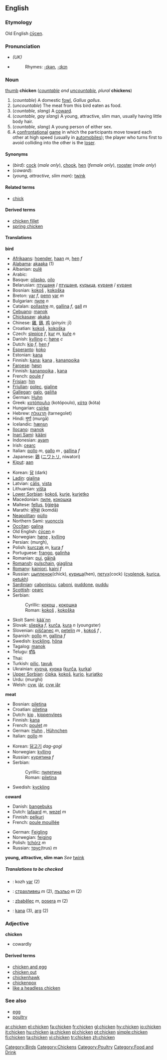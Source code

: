 ==English==
{{wikipedia}}
===Etymology===
Old English [[cycen|ċȳcen]].

===Pronunciation===
{{wikispeciespar|Gallus gallus}}
{{commonspar|Gallus gallus}}
*{{IPA|/'ʧɪkɪn/}} ''(UK)''
*{{audio|en-us-chicken.ogg|Audio (US)}}
*:Rhymes: [[Rhymes:English:-ɪkən|-ɪkən]], [[Rhymes:English:-ɪkɪn|-ɪkɪn]]

===Noun===
[[image:Chicken portrait.jpg|thumb]]
'''chicken''' (''[[countable]] and [[uncountable]], plural'' '''chickens''')

#(''countable'') A domestic [[fowl]], ''Gallus gallus''.
#(''uncountable'') The meat from this bird eaten as food.
#(''countable, slang'') A [[coward]].
#(''countable, gay slang'') A young, attractive, slim man, usually having little body hair.
#(''countable, slang'') A young person of either sex.
# A [[confrontational]] [[game]] in which the participants move toward each other at high speed (usually in [[automobile]]s); the player who turns first to avoid colliding into the other is the [[loser]].

====Synonyms====
*(''bird''): [[cock]] (''male only''), [[chook]], [[hen]] (''female only''), [[rooster]] (''male only'')
*(''coward''):
*(''young, attractive, slim man''): [[twink]]

====Related terms====
*[[chick]]

====Derived terms====
*[[chicken fillet]]
*[[spring chicken]]

====Translations====

'''bird'''
{{top}}
*[[Afrikaans]]: [[hoender]], [[haan]] ''m'', [[hen]] ''f''
*[[Alabama]]: [[akaaka]] (1)
*Albanian: [[pulë]]
*Arabic: {{ARchar|[[دّجاج]]}}
*Basque: [[oilasko]], [[oilo]]
*Belarusian: [[птушаня]] / [[птушане]], [[курыца]], [[кураня]] / [[куране]]
*Bosnian: [[kokoš#Bosnian|kokoš]] {{f}}, [[kokoška#Bosnian|kokoška]] {{f}}
*Breton: [[yar]] ''f'', [[penn]] [[yar]] ''m''
*Bulgarian: [[пиле]] ''n''
*Catalan: [[pollastre]] ''m'', [[gallina]] ''f'', [[gall]] ''m''
*[[Cebuano]]: [[manok]]
*[[Chickasaw]]: [[akaka]]
*Chinese: [[雞]], [[鷄]], [[鸡]] (''pinyin'': jī) 
*Croatian: [[kokoš#Croatian|kokoš]] {{f}}, [[kokoška#Croatian|kokoška]] {{f}}
*Czech: [[slepice]] ''f'',  [[kur]] ''m'', [[kuře]] ''n'' {{italbrac|young}}
*Danish: [[kylling]] ''c''; [[høne]] ''c''
*Dutch: [[kip#Dutch|kip]] ''f'', [[hen#Dutch|hen]] ''f''
*[[Esperanto]]: [[koko]]
*Estonian: [[kana]]
*Finnish: [[kana]]; [[kana]] {{italbrac|female}}, [[kananpoika]] {{italbrac|young}}
*[[Faroese]]: [[høsn]]
*Finnish: [[kananpoika]] {{italbrac|young}}, [[kana]] {{italbrac|female}}
*French: [[poule]] ''f''
*[[Frisian]]: [[hin#Frisian|hin]]
*[[Friulian]]: [[poleç]], [[gjaline]]
*[[Gallegan]]: [[galo]], [[galiña]]
*German: [[Huhn]] {{n}}
*Greek: [[κοτόπουλο]] (kotópoulo), [[κότα]] (kóta)
*Hungarian: [[csirke]]
*Hebrew: [[תרנגולת]] (tarnegolet)
*Hindi: [[मुर्गा]] (murgā)
*Icelandic: [[hænsn]]
*[[Ilocano]]: [[manok]]
*[[Inari Sami]]: [[kääni]]
*Indonesian: [[ayam]]
*Irish: [[cearc]]
*Italian: [[pollo#Italian|pollo]] ''m'', [[gallo]] ''m'' {{italbrac|male}}, [[gallina#Italian|gallina]] ''f'' {{italbrac|female}}
*Japanese: [[鶏]] ([[ニワトリ]], niwatori)
*[[Kiput]]: [[aan]]
{{mid}}
*Korean: [[닭]] (dark)
*[[Ladin]]: [[gialina]]
*Latvian: [[cālis]], [[vista#Latvian|vista]]
*Lithuanian: [[višta]]
*[[Lower Sorbian]]: [[kokoš]], [[kurje]], [[kurjetko]]
*Macedonian: [[пиле]], [[кокошка]]
*Maltese: [[fellus]], [[tiġieġa]]
*Marathi: [[कोम्डा]] (komdā)
*[[Neapolitan]]: [[pùllo]] 
*Northern Sami: [[vuonccis]]
*[[Occitan]]: [[galina]]
*Old English: [[cycen|ċȳcen]] ''n''
*Norwegian: [[høne]] {{f}}, [[kylling]] {{m}}
*Persian: {{FAchar|[[مرغ]]}} (murgh), {{FAchar|[[جوجه]]}}
*Polish: [[kurczak]] ''m'', [[kura]] ''f''
*Portuguese: [[frango]], [[galinha]]
*Romanian: [[pui]], [[găină]]
*[[Romansh]]: [[pulschain]], [[giaglina]]
*[[Romany]]: [[kainiori]], [[kaini]] ''f''
*Russian: [[цыпленок]](chick), [[курица]](hen), [[петух]](cock) ([[cyplenok]], [[kurica]], [[petukh]]) '' ''
*[[Sardinian]]: [[caboniscu]], [[caboni]], [[puddone]], [[puddu]]
*[[Scottish]]: [[cearc]]
*Serbian:
*:Cyrillic: [[кокош#Serbian|кокош]] {{f}}, [[кокошка#Serbian|кокошка]] {{f}}
*:Roman: [[kokoš#Serbian|kokoš]] {{f}}, [[kokoška#Serbian|kokoška]] {{f}}
*Skolt Sami: [[kää´nn]]
*Slovak: [[sliepka]] ''f'', [[kurča]], [[kura]] ''n'' (youngster)
*Slovenian: [[piščanec]] ''m'', [[petelin]] ''m'' {{italbrac|male}}, [[kokoš]] ''f'' {{italbrac|female}},
*Spanish: [[pollo#Spanish|pollo]] ''m'', [[gallina#Spanish|gallina]] ''f''
*Swedish: [[kyckling]], [[höna]]
*Tagalog: [[manok]]
*Telugu: [[కోడి]]
*Thai: {{THchar|[[ไก่]]}}
*Turkish: [[piliç]], [[tavuk]]
*Ukrainian: [[курча]], [[курка]] ([[kurča]], [[kurka]])
*[[Upper Sorbian]]: [[ćipka]], [[kokoš]], [[kurjo]], [[kurjatko]]
*Urdu: {{URchar|[[مرغى]]}} (murghi)
*Welsh: [[cyw]], [[iâr]], [[cyw iâr]]
{{bottom}}

'''meat'''
{{top}}
*Bosnian: [[piletina#Bosnian|piletina]] {{f}}
*Croatian: [[piletina#Croatian|piletina]] {{f}}
*Dutch: [[kip]] {{f}}, [[kippenvlees]] {{n}}
*Finnish: [[kana]]
*French: [[poulet]] ''m''
*German: [[Huhn]] {{n}}, [[Hühnchen]] {{n}}
*Italian: [[pollo]] ''m''
{{mid}}
*Korean: [[닭고기]] ''dag-gogi''
*Norwegian: [[kylling]] {{m}}
*Russian: [[курятина]] ''f''
*Serbian:
*:Cyrillic: [[пилетина#Serbian|пилетина]] {{f}}
*:Roman: [[piletina#Serbian|piletina]] {{f}}
*Swedish: [[kyckling]]
{{bottom}}

'''coward'''
{{top}}
*Danish: [[bangebuks]] {{c}}
*Dutch: [[lafaard#Dutch|lafaard]] ''m'', [[wezel]] ''m''
*Finnish: [[pelkuri]]
*French: [[poule mouillée]] {{f}}
{{mid}}
*German: [[Feigling]] {{m}}
*Norwegian: [[feiging]] {{m}}
*Polish: [[tchórz]] ''m'' 
*Russian: [[трус]](trus) ''m''
{{bottom}}

'''young, attractive, slim man'''
''See'' [[twink]]

=====Translations to be checked=====
{{checktrans}}
*{{ttbc|Breton}}: kozh [[yar]] (2)
*{{ttbc|Bulgarian}}: [[страхливец]] ''m'' (2), [[пъзльо]] ''m'' (2)
*{{ttbc|Czech}}: [[zbabělec]] ''m'', [[posera]] ''m'' (2)
*{{ttbc|Estonian}}: [[kana]] (3), [[arg]] (2)

===Adjective===
'''chicken'''

*cowardly

====Derived terms====
*[[chicken and egg]]
*[[chicken out]]
*[[chickenhawk]]
*[[chickenpox]]
*[[like a headless chicken]]

===See also===
*[[egg]]
*[[poultry]]

[[Category:Birds]]
[[Category:Chickens]]
[[Category:Poultry]][[Category:Food and Drink]]

[[ar:chicken]]
[[el:chicken]]
[[fa:chicken]]
[[fr:chicken]]
[[gl:chicken]]
[[hy:chicken]]
[[io:chicken]]
[[it:chicken]]
[[hu:chicken]]
[[ja:chicken]]
[[pl:chicken]]
[[pt:chicken]]
[[simple:chicken]]
[[fi:chicken]]
[[ta:chicken]]
[[vi:chicken]]
[[tr:chicken]]
[[zh:chicken]]